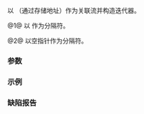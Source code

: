 {{cpp/iterator/ostream_iterator/title|ostream_iterator}}
{{cpp/iterator/ostream_iterator/navbar}}
{{dcl begin}}
{{dcl|num=1|1=
ostream_iterator( ostream_type&amp; stream, const CharT* delim );
}}
{{dcl|num=2|1=
ostream_iterator( ostream_type&amp; stream );
}}
{{dcl end}}

以 {{c|stream}}（通过存储地址）作为关联流并构造迭代器。

@1@ 以 {{c|delim}} 作为分隔符。

@2@ 以空指针作为分隔符。

===参数===
{{par begin}}
{{par|stream|此迭代器所访问的输出流}}
{{par|delim|在每次输出后插入流的空终止字符串}}
{{par end}}

===示例===
{{example
| 
|code=

#include &lt;algorithm&gt;
#include &lt;iostream&gt;
#include &lt;iterator&gt;
#include &lt;numeric&gt;

int main()
{
    std::ostream_iterator&lt;char&gt; oo{std::cout};
    std::ostream_iterator&lt;int&gt; i1{std::cout, ", "};
    std::fill_n(i1, 5, -1);
    *oo++ = '\n';
    
    std::ostream_iterator&lt;double&gt; i2{std::cout, "; "};
    *i2++ = 3.14;
    *i2++ = 2.71;
    *oo++ = '\n';
    
    std::common_iterator&lt;std::counted_iterator&lt;std::ostream_iterator&lt;float&gt;&gt;,
                         std::default_sentinel_t&gt;
        first{std::counted_iterator{std::ostream_iterator&lt;float&gt;{std::cout," ~ "}, 5}&lt;!----&gt;},
        last{std::default_sentinel};
    std::iota(first, last, 2.2);
    *oo++ = '\n';
}
|output=
-1, -1, -1, -1, -1,
3.14; 2.71;
2.2 ~ 3.2 ~ 4.2 ~ 5.2 ~ 6.2 ~
}}

===缺陷报告===
{{dr list begin}}
{{dr list item|wg=lwg|dr=1280|std=C++98|before={{c|stream}} 会被直接存储|after=改为存储它的地址}}
{{dr list item|paper=P2325R3|std=C++20|before=由于 C++20 迭代器必须实现 {{lconcept|default_initializable}} 而提供默认构造函数|after=与该要求一同移除}}
{{dr list end}}

{{langlinks|de|en|es|fr|it|ja|pt|ru}}